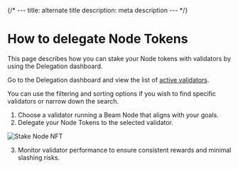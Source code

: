 
{/* ---
title: alternate title
description: meta description
--- */}

# How to delegate Node Tokens

This page describes how you can stake your Node tokens with validators by using the Delegation dashboard.

Go to the Delegation dashboard and view the list of [active validators](https://delegation.onbeam.com).

You can use the filtering and sorting options if you wish to find specific validators or narrow down the search.

1. Choose a validator running a Beam Node that aligns with your goals.
2. Delegate your Node Tokens to the selected validator.

<Image 
  src="/assets/nodes/delegation/stake-nft.PNG"
  alt="Stake Node NFT" 
  width={400} 
  height={200}
/>

3. Monitor validator performance to ensure consistent rewards and minimal slashing risks.
